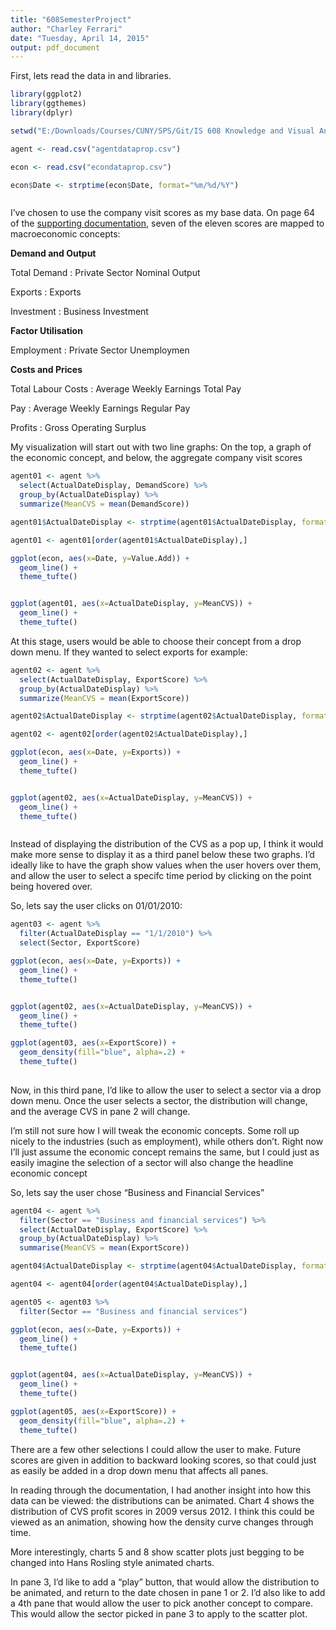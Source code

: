 ---
title: "608SemesterProject"
author: "Charley Ferrari"
date: "Tuesday, April 14, 2015"
output: pdf_document
---

First, lets read the data in and libraries.

```{r}

library(ggplot2)
library(ggthemes)
library(dplyr)

setwd("E:/Downloads/Courses/CUNY/SPS/Git/IS 608 Knowledge and Visual Analytics/Semester Project")

agent <- read.csv("agentdataprop.csv")

econ <- read.csv("econdataprop.csv")

econ$Date <- strptime(econ$Date, format="%m/%d/%Y")



```

I've chosen to use the company visit scores as my base data. On page 64 of the [supporting documentation](http://www.bankofengland.co.uk/publications/Documents/quarterlybulletin/2013/qb130106.pdf), seven of the eleven scores are mapped to macroeconomic concepts: 

**Demand and Output**

Total Demand : Private Sector Nominal Output

Exports : Exports

Investment : Business Investment

**Factor Utilisation**

Employment :  Private Sector Unemploymen

**Costs and Prices**

Total Labour Costs : Average Weekly Earnings Total Pay

Pay : Average Weekly Earnings Regular Pay

Profits : Gross Operating Surplus

My visualization will start out with two line graphs: On the top, a graph of the economic concept,
and below, the aggregate company visit scores



```{r}

agent01 <- agent %>%
  select(ActualDateDisplay, DemandScore) %>%
  group_by(ActualDateDisplay) %>%
  summarize(MeanCVS = mean(DemandScore))

agent01$ActualDateDisplay <- strptime(agent01$ActualDateDisplay, format="%m/%d/%Y")

agent01 <- agent01[order(agent01$ActualDateDisplay),]

ggplot(econ, aes(x=Date, y=Value.Add)) +
  geom_line() + 
  theme_tufte()


ggplot(agent01, aes(x=ActualDateDisplay, y=MeanCVS)) +
  geom_line() +
  theme_tufte()


```

At this stage, users would be able to choose their concept from a drop down menu. If they wanted
to select exports for example:

```{r}

agent02 <- agent %>%
  select(ActualDateDisplay, ExportScore) %>%
  group_by(ActualDateDisplay) %>%
  summarize(MeanCVS = mean(ExportScore))

agent02$ActualDateDisplay <- strptime(agent02$ActualDateDisplay, format="%m/%d/%Y")

agent02 <- agent02[order(agent02$ActualDateDisplay),]

ggplot(econ, aes(x=Date, y=Exports)) +
  geom_line() + 
  theme_tufte()


ggplot(agent02, aes(x=ActualDateDisplay, y=MeanCVS)) +
  geom_line() +
  theme_tufte()



```

Instead of displaying the distribution of the CVS as a pop up, I think it would make more sense
to display it as a third panel below these two graphs. I'd ideally like to have the graph show
values when the user hovers over them, and allow the user to select a specifc time period by
clicking on the point being hovered over.

So, lets say the user clicks on 01/01/2010:

```{r}

agent03 <- agent %>%
  filter(ActualDateDisplay == "1/1/2010") %>%
  select(Sector, ExportScore)

ggplot(econ, aes(x=Date, y=Exports)) +
  geom_line() + 
  theme_tufte()


ggplot(agent02, aes(x=ActualDateDisplay, y=MeanCVS)) +
  geom_line() +
  theme_tufte()

ggplot(agent03, aes(x=ExportScore)) +
  geom_density(fill="blue", alpha=.2) +
  theme_tufte()
  


```

Now, in this third pane, I'd like to allow the user to select a sector via a drop down menu.
Once the user selects a sector, the distribution will change, and the average CVS in pane 2
will change.

I'm still not sure how I will tweak the economic concepts. Some roll up nicely to the industries
(such as employment), while others don't. Right now I'll just assume the economic concept remains
the same, but I could just as easily imagine the selection of a sector will also change the 
headline economic concept

So, lets say the user chose "Business and Financial Services"

```{r}

agent04 <- agent %>%
  filter(Sector == "Business and financial services") %>%
  select(ActualDateDisplay, ExportScore) %>%
  group_by(ActualDateDisplay) %>%
  summarise(MeanCVS = mean(ExportScore))

agent04$ActualDateDisplay <- strptime(agent04$ActualDateDisplay, format="%m/%d/%Y")

agent04 <- agent04[order(agent04$ActualDateDisplay),]

agent05 <- agent03 %>% 
  filter(Sector == "Business and financial services")

ggplot(econ, aes(x=Date, y=Exports)) +
  geom_line() + 
  theme_tufte()


ggplot(agent04, aes(x=ActualDateDisplay, y=MeanCVS)) +
  geom_line() +
  theme_tufte()

ggplot(agent05, aes(x=ExportScore)) +
  geom_density(fill="blue", alpha=.2) +
  theme_tufte()

```

There are a few other selections I could allow the user to make. Future scores are given in 
addition to backward looking scores, so that could just as easily be added in a drop down menu
that affects all panes.

In reading through the documentation, I had another insight into how this data can be viewed:
the distributions can be animated. Chart 4 shows the distribution of CVS profit scores in 2009
versus 2012. I think this could be viewed as an animation, showing how the density curve changes
through time.

More interestingly, charts 5 and 8 show scatter plots just begging to be changed into Hans 
Rosling style animated charts. 

In pane 3, I'd like to add a "play" button, that would allow the distribution to be animated, and
return to the date chosen in pane 1 or 2. I'd also like to add a 4th pane that would allow the 
user to pick another concept to compare. This would allow the sector picked in pane 3 to apply
to the scatter plot.





